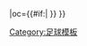 {{fb team |t=-{zh-hans:埃尔格特利斯; zh-hk:艾哥迪利斯;}- |tan=埃尔格特利斯足球俱乐部 |tc=GRE |abb={{#if:{{{abb|}}}|ERG{{0}}}} |oc={{#if:{{{oc|}}}|{{{oc}}} }} }}<!--
--><noinclude>[[Category:足球模板]]</noinclude>